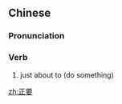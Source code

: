 ==Chinese==
{{zh-forms}}

===Pronunciation===
{{zh-pron
|m=zhèngyào
|c=zing3 jiu3
|mn=qz,xm,zz:chèng-iàu
|cat=v
}}

===Verb===
{{zh-verb}}

# just about to (do something)

[[zh:正要]]